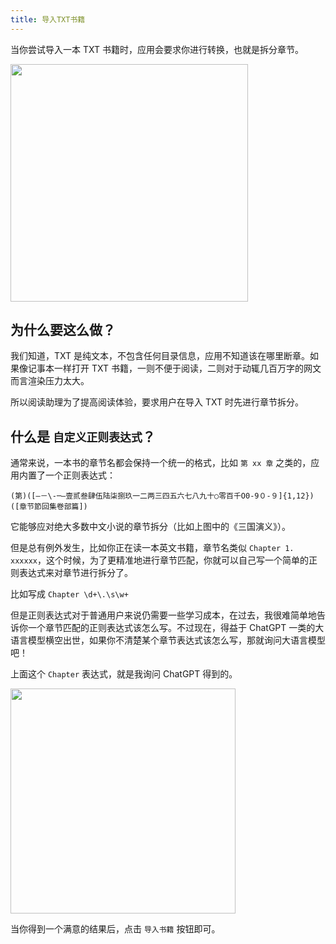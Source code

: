 ```yaml
---
title: 导入TXT书籍
---
```



当你尝试导入一本 TXT 书籍时，应用会要求你进行转换，也就是拆分章节。

<img src={splitTxt} width="380px"/>

## 为什么要这么做？

我们知道，TXT 是纯文本，不包含任何目录信息，应用不知道该在哪里断章。如果像记事本一样打开 TXT 书籍，一则不便于阅读，二则对于动辄几百万字的网文而言渲染压力太大。

所以阅读助理为了提高阅读体验，要求用户在导入 TXT 时先进行章节拆分。

## 什么是 `自定义正则表达式`？

通常来说，一本书的章节名都会保持一个统一的格式，比如 `第 xx 章` 之类的，应用内置了一个正则表达式：

```
(第)([―－\-─—壹贰叁肆伍陆柒捌玖一二两三四五六七八九十○零百千O0-9０-９]{1,12})([章节節回集卷部篇])
```

它能够应对绝大多数中文小说的章节拆分（比如上图中的《三国演义》）。

但是总有例外发生，比如你正在读一本英文书籍，章节名类似 `Chapter 1. xxxxxx`，这个时候，为了更精准地进行章节匹配，你就可以自己写一个简单的正则表达式来对章节进行拆分了。

比如写成 `Chapter \d+\.\s\w+`

但是正则表达式对于普通用户来说仍需要一些学习成本，在过去，我很难简单地告诉你一个章节匹配的正则表达式该怎么写。不过现在，得益于 ChatGPT 一类的大语言模型横空出世，如果你不清楚某个章节表达式该怎么写，那就询问大语言模型吧！

上面这个 `Chapter` 表达式，就是我询问 ChatGPT 得到的。

<img src={chapterAskGpt} width="360px"/>

当你得到一个满意的结果后，点击 `导入书籍` 按钮即可。